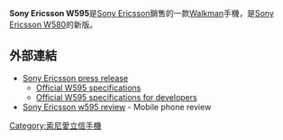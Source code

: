 '''Sony Ericsson W595'''是[[Sony_Ericsson|Sony Ericsson]]銷售的一款[[Walkman|Walkman]]手機，是[[Sony_Ericsson_W580|Sony Ericsson W580]]的新版。

== 外部連結 ==
* [http://developer.sonyericsson.com/site/global/newsandevents/latestnews/newsjuly08/p_w302_w595_w902_announcement.jsp Sony Ericsson press release]{{dead link|date=2017年11月 |bot=InternetArchiveBot |fix-attempted=yes }}
** [https://web.archive.org/web/20110808071800/http://www.sonyericsson.com/cws/products/mobilephones/specifications/w595?lc=en&cc=gb Official W595 specifications]
** [http://developer.sonyericsson.com/device/loadDevice.do?id=8a14fc4a-1c1a-4783-9bea-b7098f0a76c3 Official W595 specifications for developers]{{dead link|date=2017年11月 |bot=InternetArchiveBot |fix-attempted=yes }}
* [http://www.mobile-phones-uk.org.uk/sony-ericsson-w595.htm Sony Ericsson w595 review]{{Wayback|url=http://www.mobile-phones-uk.org.uk/sony-ericsson-w595.htm |date=20090207025354 }} - Mobile phone review

{{手机小作品}}
{{SEphones}}

[[Category:索尼愛立信手機|Category:索尼愛立信手機]]